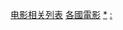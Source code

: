 {{Categories by country|nocat}}

[[Category:电影相关列表|]]
[[Category:各國電影|]]
[[Category:各國娛樂列表|*]]
[[Category:各国文化列表|:]]